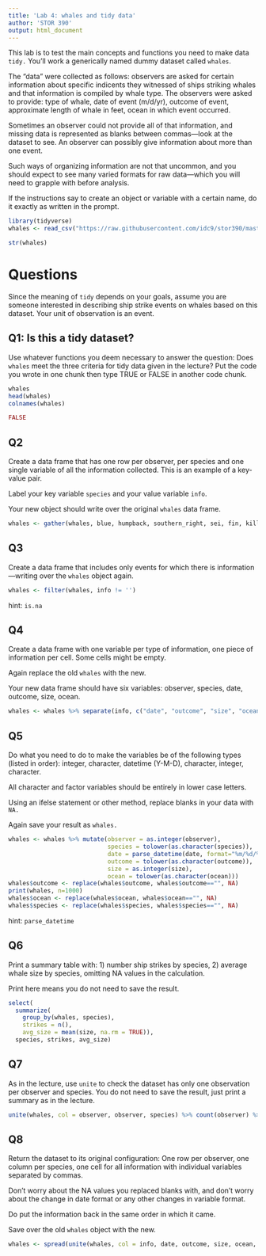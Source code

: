 ```yaml
---
title: 'Lab 4: whales and tidy data'
author: 'STOR 390'
output: html_document
---
```


This lab is to test the main concepts and functions you need to make data `tidy.` You'll work a generically named dummy dataset called `whales`.

The "data" were collected as follows: observers are asked for certain information about specific indicents they witnessed of ships striking whales and that information is compiled by whale type. The observers were asked to provide: type of whale, date of event (m/d/yr), outcome of event, approximate length of whale in feet, ocean in which event occurred.

Sometimes an observer could not provide all of that information, and missing data is represented as blanks between commas---look at the dataset to see. An observer can possibly give information about more than one event.

Such ways of organizing information are not that uncommon, and you should expect to see many varied formats for raw data---which you will need to grapple with before analysis.

If the instructions say to create an object or variable with a certain name, do it exactly as written in the prompt.

```r
library(tidyverse)
whales <- read_csv("https://raw.githubusercontent.com/idc9/stor390/master/data/whales.csv")

str(whales)
```

# Questions

Since the meaning of `tidy` depends on your goals, assume you are someone interested in describing ship strike events on whales based on this dataset.  Your unit of observation is an event.

## Q1: Is this a tidy dataset?

Use whatever functions you deem necessary to answer the question: Does `whales` meet the three criteria for tidy data given in the lecture? Put the code you wrote in one chunk then type TRUE or FALSE in another code chunk.

```r
whales
head(whales)
colnames(whales)
```
```r
FALSE
```

## Q2

Create a data frame that has one row per observer, per species and one single variable of all the information collected. This is an example of a key-value pair. 

Label your key variable `species` and your value variable `info`. 

Your new object should write over the original `whales` data frame.

```r
whales <- gather(whales, blue, humpback, southern_right, sei, fin, killer_whale, bowhead, grey, key = "species", value = "info")
```


## Q3
Create a data frame that includes only events for which there is information---writing over the `whales` object again.
```r
whales <- filter(whales, info != '')
```

hint: `is.na`

## Q4
Create a data frame with one variable per type of information, one piece of information per cell. Some cells might be empty.

Again replace the old `whales` with the new.

Your new data frame should have six variables: observer, species, date, outcome, size, ocean.
```r
whales <- whales %>% separate(info, c("date", "outcome", "size", "ocean"), sep = ", *")
```


## Q5
Do what you need to do to make the variables be of the following types (listed in order): integer, character, datetime (Y-M-D), character, integer, character.

All character and factor variables should be entirely in lower case letters.

Using an ifelse statement or other method, replace blanks in your data with `NA.`

Again save your result as `whales.`
```r
whales <- whales %>% mutate(observer = as.integer(observer),
                            species = tolower(as.character(species)),
                            date = parse_datetime(date, format="%m/%d/%y"),
                            outcome = tolower(as.character(outcome)),
                            size = as.integer(size),
                            ocean = tolower(as.character(ocean)))
whales$outcome <- replace(whales$outcome, whales$outcome=="", NA)
print(whales, n=1000)
whales$ocean <- replace(whales$ocean, whales$ocean=="", NA)
whales$species <- replace(whales$species, whales$species=="", NA)
```

hint: `parse_datetime`

## Q6
Print a summary table with: 1) number ship strikes by species, 2) average whale size by species, omitting NA values in the calculation. 

Print here means you do not need to save the result.
```r
select(
  summarize(
    group_by(whales, species),
    strikes = n(),
    avg_size = mean(size, na.rm = TRUE)),
  species, strikes, avg_size)
```


## Q7
As in the lecture,  use `unite` to check the dataset has only one observation per observer and species. You do not need to save the result, just print a summary as in the lecture.

```r
unite(whales, col = observer, observer, species) %>% count(observer) %>% summary
```


## Q8
Return the dataset to its original configuration: One row per observer, one column per species, one cell for all information with individual variables separated by commas.

Don't worry about the NA values you replaced blanks with, and don't worry about the change in date format or any other changes in variable format.

Do put the information back in the same order in which it came.

Save over the old `whales` object with the new.
```r
whales <- spread(unite(whales, col = info, date, outcome, size, ocean, sep = ", "), species, info)
```
